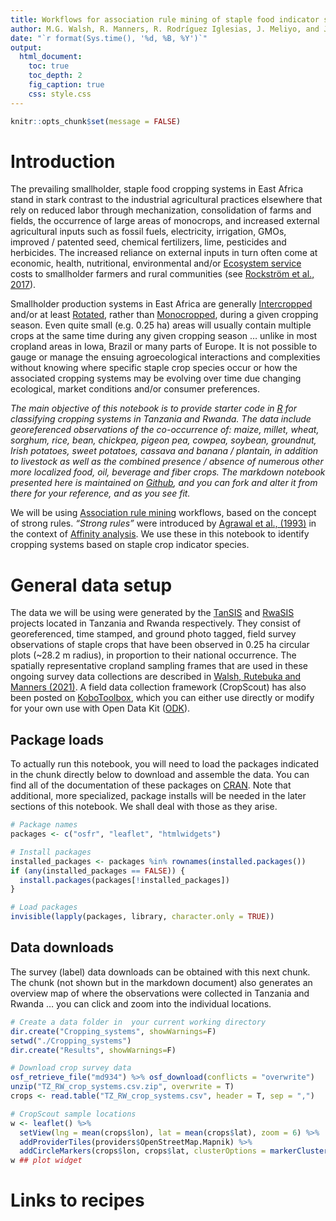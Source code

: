 ```yaml
---
title: Workflows for association rule mining of staple food indicator species
author: M.G. Walsh, R. Manners, R. Rodríguez Iglesias, J. Meliyo, and J. Rutebuka
date: "`r format(Sys.time(), '%d, %B, %Y')`"
output:
  html_document:
    toc: true
    toc_depth: 2
    fig_caption: true
    css: style.css
---
```


```r
knitr::opts_chunk$set(message = FALSE)
```

# Introduction

The prevailing smallholder, staple food cropping systems in East Africa stand in stark contrast to the industrial agricultural practices elsewhere that rely on reduced labor through mechanization, consolidation of farms and fields, the occurrence of large areas of monocrops, and increased external agricultural inputs such as fossil fuels, electricity, irrigation, GMOs, improved / patented seed, chemical fertilizers, lime, pesticides and herbicides. The increased reliance on external inputs in turn often come at economic, health, nutritional, environmental and/or [Ecosystem service](https://en.wikipedia.org/wiki/Ecosystem_service) costs to smallholder farmers and rural communities (see [Rockström et al., 2017](https://link.springer.com/article/10.1007/s13280-016-0793-6)). 

Smallholder production systems in East Africa are generally [Intercropped](https://en.wikipedia.org/wiki/Intercropping) and/or at least [Rotated](https://en.wikipedia.org/wiki/Crop_rotation), rather than [Monocropped](https://en.wikipedia.org/wiki/Monocropping), during a given cropping season. Even quite small (e.g. 0.25 ha) areas will usually contain multiple crops at the same time during any given cropping season ... unlike in most cropland areas in Iowa, Brazil or many parts of Europe. It is not possible to gauge or manage the ensuing agroecological interactions and complexities without knowing where specific staple crop species occur or how the associated cropping systems may be evolving over time due changing ecological, market conditions and/or consumer preferences. 

*The main objective of this notebook is to provide starter code in [R](https://www.r-project.org/) for classifying cropping systems in Tanzania and Rwanda. The data include georeferenced observations of the co-occurrence of: maize, millet, wheat, sorghum, rice, bean, chickpea, pigeon pea, cowpea, soybean, groundnut, Irish potatoes, sweet potatoes, cassava and banana / plantain, in addition to livestock as well as the combined presence / absence of numerous other more localized food, oil, beverage and fiber crops. The markdown notebook presented here is maintained on [Github](https://github.com/mgwalsh/RwaSIS/blob/master/Cropping%20_sytems.Rmd), and you can fork and alter it from there for your reference, and as you see fit.*

We will be using [Association rule mining](https://en.wikipedia.org/wiki/Association_rule_learning) workflows, based on the concept of strong rules. *"Strong rules"* were introduced by [Agrawal et al., (1993)](https://dl.acm.org/doi/10.1145/170036.170072) in the context of [Affinity analysis](https://en.wikipedia.org/wiki/Affinity_analysis). We use these in this notebook to identify cropping systems based on staple crop indicator species.

# General data setup

The data we will be using were generated by the [TanSIS]() and [RwaSIS]() projects located in Tanzania and Rwanda respectively. They consist of <n> georeferenced, time stamped, and ground photo tagged, field survey observations of staple crops that have been observed in 0.25 ha circular plots (~28.2 m radius), in proportion to their national occurrence. The spatially representative cropland sampling frames that are used in these ongoing survey data collections are described in [Walsh, Rutebuka and Manners (2021)](https://github.com/mgwalsh/RwaSIS/blob/master/RwaSIS_cropland_sample.Rmd). A field data collection framework (CropScout) has also been posted on [KoboToolbox](https://kobo.humanitarianresponse.info/#/forms/a3jwzkBTtDvdaZJgR6YjAe/), which you can either use directly or modify for your own use with Open Data Kit ([ODK](https://opendatakit.org/)).

## Package loads

To actually run this notebook, you will need to load the packages indicated in the chunk directly below to download and assemble the data. You can find all of the documentation of these packages on [CRAN](https://cran.r-project.org/). Note that additional, more specialized, package installs will be needed in the later sections of this notebook. We shall deal with those as they arise.

```r
# Package names
packages <- c("osfr", "leaflet", "htmlwidgets")

# Install packages
installed_packages <- packages %in% rownames(installed.packages())
if (any(installed_packages == FALSE)) {
  install.packages(packages[!installed_packages])
}

# Load packages
invisible(lapply(packages, library, character.only = TRUE))
```

## Data downloads

The survey (label) data downloads can be obtained with this next chunk. The chunk (not shown but in the markdown document) also generates an overview map of where the observations were collected in Tanzania and Rwanda ... you can click and zoom into the individual locations.

```r
# Create a data folder in  your current working directory
dir.create("Cropping_systems", showWarnings=F)
setwd("./Cropping_systems")
dir.create("Results", showWarnings=F)

# Download crop survey data
osf_retrieve_file("md934") %>% osf_download(conflicts = "overwrite")
unzip("TZ_RW_crop_systems.csv.zip", overwrite = T)
crops <- read.table("TZ_RW_crop_systems.csv", header = T, sep = ",")
```

```r
# CropScout sample locations
w <- leaflet() %>%
  setView(lng = mean(crops$lon), lat = mean(crops$lat), zoom = 6) %>%
  addProviderTiles(providers$OpenStreetMap.Mapnik) %>%
  addCircleMarkers(crops$lon, crops$lat, clusterOptions = markerClusterOptions())
w ## plot widget 
```


# Links to recipes

